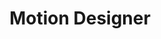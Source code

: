 ---
name: Nicole Klein
active: false
title: Motion Designer
#only enter a phone number if they're client facing
details:
  - almaMater: university of nebraska-lincoln
  - pronoun: she/they
  - joinedPB: Aguust 2022

socials:
  # facebook: Url
  # twitter: Url
  # personalWebsite: Url
  # etsy: Url
headshotFun: /img/placeholder02.jpg
---